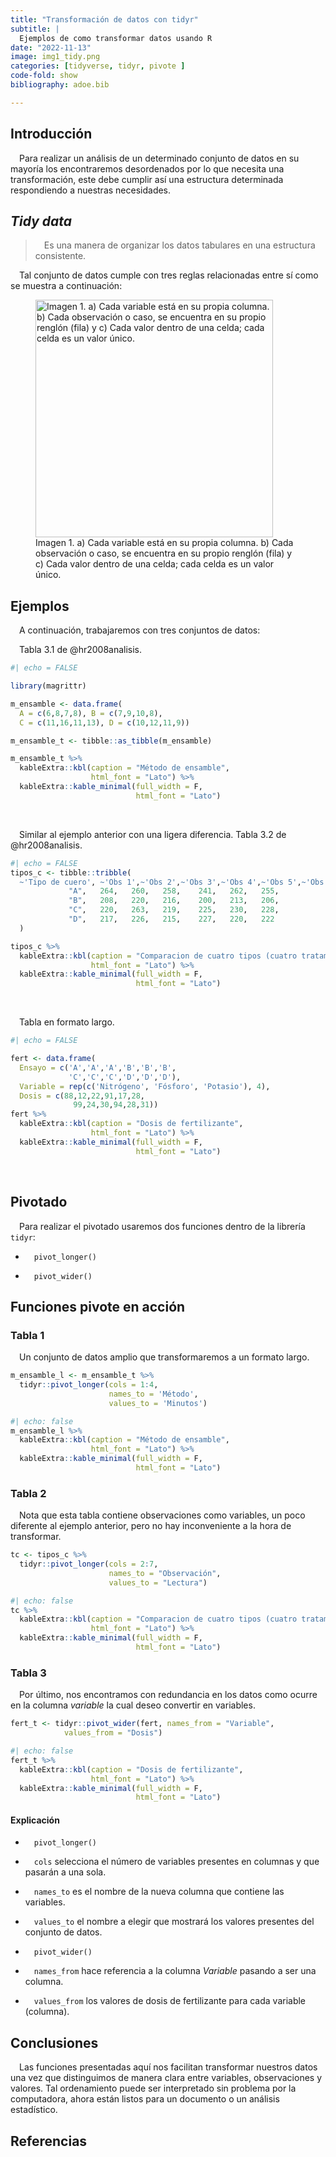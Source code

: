```yaml
---
title: "Transformación de datos con tidyr"
subtitle: |
  Ejemplos de como transformar datos usando R
date: "2022-11-13"
image: img1_tidy.png
categories: [tidyverse, tidyr, pivote ]
code-fold: show
bibliography: adoe.bib

---
```


```{=html}
<style>
p{
  text-indent: 1em;
}
</style>
```

## Introducción


Para realizar un análisis de un determinado conjunto de datos en su mayoría los encontraremos desordenados por lo que necesita una transformación, este debe cumplir así una estructura determinada respondiendo a nuestras necesidades.


## _Tidy data_


> Es una manera de organizar los datos tabulares en una estructura consistente.

Tal conjunto de datos cumple con tres reglas relacionadas entre sí como se muestra a continuación:


![Imagen 1. a) Cada variable está en su propia columna. b) Cada observación o caso, se encuentra en su propio renglón (fila) y c) Cada valor dentro de una celda; cada celda es un valor único.](img1_tidy.png){fig-align="center" width="380"}


## Ejemplos


A continuación, trabajaremos con tres conjuntos de datos:

Tabla 3.1 de @hr2008analisis.

```r
#| echo = FALSE

library(magrittr)

m_ensamble <- data.frame(
  A = c(6,8,7,8), B = c(7,9,10,8),
  C = c(11,16,11,13), D = c(10,12,11,9))

m_ensamble_t <- tibble::as_tibble(m_ensamble)

m_ensamble_t %>%
  kableExtra::kbl(caption = "Método de ensamble",
                  html_font = "Lato") %>%
  kableExtra::kable_minimal(full_width = F,
                            html_font = "Lato") 
```

</br>

Similar al ejemplo anterior con una ligera diferencia. Tabla 3.2 de @hr2008analisis.

```r
#| echo = FALSE
tipos_c <- tibble::tribble(
  ~'Tipo de cuero', ~'Obs 1',~'Obs 2',~'Obs 3',~'Obs 4',~'Obs 5',~'Obs 6',
             "A",   264,   260,   258,    241,   262,   255,
             "B",   208,   220,   216,    200,   213,   206,
             "C",   220,   263,   219,    225,   230,   228,
             "D",   217,   226,   215,    227,   220,   222
  )

tipos_c %>%
  kableExtra::kbl(caption = "Comparacion de cuatro tipos (cuatro tratamientos)",
                  html_font = "Lato") %>%
  kableExtra::kable_minimal(full_width = F,
                            html_font = "Lato")
```


</br>

Tabla en formato largo.

```r
#| echo = FALSE

fert <- data.frame(
  Ensayo = c('A','A','A','B','B','B',
             'C','C','C','D','D','D'),
  Variable = rep(c('Nitrógeno', 'Fósforo', 'Potasio'), 4),
  Dosis = c(88,12,22,91,17,28,
              99,24,30,94,28,31))
fert %>%
  kableExtra::kbl(caption = "Dosis de fertilizante",
                  html_font = "Lato") %>%
  kableExtra::kable_minimal(full_width = F,
                            html_font = "Lato")
```

</br>

## Pivotado

Para realizar el pivotado usaremos dos funciones dentro de la librería `tidyr`:

-   `pivot_longer()`


-   `pivot_wider()`



## Funciones pivote en acción


### Tabla 1

Un conjunto de datos amplio que transformaremos a un formato largo.


```r
m_ensamble_l <- m_ensamble_t %>% 
  tidyr::pivot_longer(cols = 1:4,
                      names_to = 'Método',
                      values_to = 'Minutos')
```

```r
#| echo: false
m_ensamble_l %>%
  kableExtra::kbl(caption = "Método de ensamble",
                  html_font = "Lato") %>%
  kableExtra::kable_minimal(full_width = F,
                            html_font = "Lato")
```


### Tabla 2

Nota que esta tabla contiene observaciones como variables, un poco diferente al ejemplo anterior, pero no hay inconveniente a la hora de transformar.

```r

tc <- tipos_c %>% 
  tidyr::pivot_longer(cols = 2:7,
                      names_to = "Observación",
                      values_to = "Lectura")
```


```r
#| echo: false
tc %>%
  kableExtra::kbl(caption = "Comparacion de cuatro tipos (cuatro tratamientos)",
                  html_font = "Lato") %>%
  kableExtra::kable_minimal(full_width = F,
                            html_font = "Lato")
```


### Tabla 3

Por último, nos encontramos con redundancia en los datos como ocurre en la columna _variable_ la cual deseo convertir en variables.

```r
fert_t <- tidyr::pivot_wider(fert, names_from = "Variable",
            values_from = "Dosis")
```

```r
#| echo: false
fert_t %>%
  kableExtra::kbl(caption = "Dosis de fertilizante",
                  html_font = "Lato") %>%
  kableExtra::kable_minimal(full_width = F,
                            html_font = "Lato")
```


#### Explicación

- `pivot_longer()`
* `cols` selecciona el número de variables presentes en columnas y que pasarán a una sola.
* `names_to` es el nombre de la nueva columna que contiene las variables.
* `values_to` el nombre a elegir que mostrará los valores presentes del conjunto de datos.

- `pivot_wider()`
* `names_from` hace referencia a la columna _Variable_ pasando a ser una columna.
* `values_from` los valores de dosis de fertilizante para cada variable (columna).


## Conclusiones

Las funciones presentadas aquí nos facilitan transformar nuestros datos una vez que distinguimos de manera clara entre variables, observaciones y valores.
Tal ordenamiento puede ser interpretado sin problema por la computadora, ahora están listos para un documento o un análisis estadístico.




## Referencias


